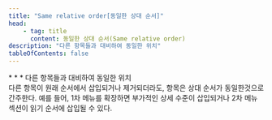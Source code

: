 ```yaml
---
title: "Same relative order[동일한 상대 순서]"
head:
    - tag: title
      content: 동일한 상대 순서(Same relative order)
description: "다른 항목들과 대비하여 동일한 위치"
tableOfContents: false
---
```


<Badge text="WCAG2" variant="note" size="large" />
* * *
다른 항목들과 대비하여 동일한 위치

<Aside title="참고">
다른 항목이 원래 순서에서 삽입되거나 제거되더라도, 항목은 상대 순서가 동일한것으로 간주한다. 예를 들어, 1차 메뉴를 확장하면 부가적인 상세 수준이 삽입되거나 2차 메뉴 섹션이 읽기 순서에 삽입될 수 있다.
</Aside>
